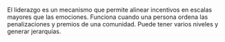 El liderazgo es un mecanismo que permite alinear incentivos en escalas mayores que las emociones. Funciona cuando una persona ordena las penalizaciones y premios de una comunidad. Puede tener varios niveles y generar jerarquías.
